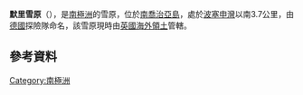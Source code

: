 {{coord|54|9|S|37|9|W|display=title}}

'''默里雪原'''（{{lang-de|Murray-Schneefeld}}），是[[南極洲|南極洲]]的雪原，位於[[南喬治亞島|南喬治亞島]]，處於[[波塞申灣|波塞申灣]]以南3.7公里，由[[德國|德國]]探險隊命名，該雪原現時由[[英國海外領土|英國海外領土]]管轄。

==參考資料==
{{usgs-gazetteer}}

{{Antarctica-geo-stub}}
[[Category:南極洲|Category:南極洲]]